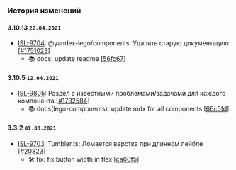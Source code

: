 ### История изменений

#### 3.10.13 `22.04.2021`
- [ISL-9704](https://st.yandex-team.ru/ISL-9704): @yandex-lego/components: Удалить старую документацию [[#1751023](https://a.yandex-team.ru/review/1751023)]
  - 📚 docs: update readme [[56fc67](https://github.yandex-team.ru/search-interfaces/frontend/commit/56fc67984ff681c3ade222be6c306d95b556dc46)]


#### 3.10.5 `12.04.2021`
- [ISL-9805](https://st.yandex-team.ru/ISL-9805): Раздел с известными проблемами/задачами для каждого компонента [[#1732584](https://a.yandex-team.ru/review/1732584)]
  - 📚 docs(lego-components): update mdx for all components [[66c5fd](https://github.yandex-team.ru/search-interfaces/frontend/commit/66c5fd12bba1e1a3ec46d6f8e6717844ba17b40e)]


#### 3.3.2 `01.03.2021`
- [ISL-9703](https://st.yandex-team.ru/ISL-9703): Tumbler.ts: Ломается верстка при длинном лейбле [[#20823](https://github.yandex-team.ru/search-interfaces/frontend/pull/20823)]
  - 🛠 fix: fix button width in flex [[ca60f5](https://github.yandex-team.ru/search-interfaces/frontend/commit/ca60f5d83b1b6998a0360601a45d78dd66022165)]

